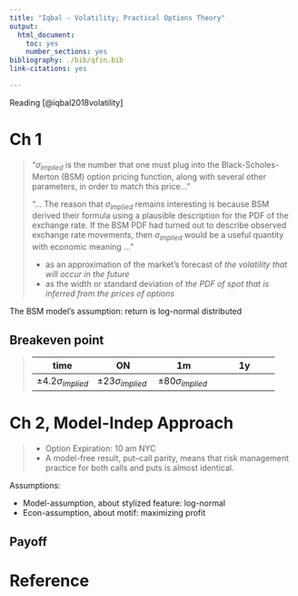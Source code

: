 ```yaml
---
title: "Iqbal - Volatility; Practical Options Theory"
output:
  html_document:
    toc: yes
    number_sections: yes
bibliography: ./bib/qfin.bib
link-citations: yes

---
```


Reading [@iqbal2018volatility]

# Ch 1 

> "$\sigma_{\textit{implied}}$ is the number that one must plug into the Black-Scholes-Merton (BSM) option pricing function, along with several other parameters, in order to match this price..."
> 
> "... The reason that $\sigma_{\textit{implied}}$ remains interesting is because BSM derived their formula using a plausible description for the PDF of the exchange rate. If the BSM PDF had turned out to describe observed exchange rate movements, then $\sigma_{\textit{implied}}$ would be a useful quantity with economic meaning ..."
>
> - as an approximation of the market’s forecast of *the volatility that will occur in the future* 
> - as the width or standard deviation of *the PDF of spot that is inferred from the prices of options*


The BSM model's assumption: return is log-normal distributed
\begin{align}
  r^T_t \equiv &\log{\frac{S^T}{S_t}} 
  \sim 
  \mathcal{N}(-\frac{1}{2}\sigma^2 \tau,\sigma^2 \tau)|_{\tau \equiv T-t} 
  \\
  \textit{Prob}
  \bigg[
  -\sigma\sqrt{\tau} (1 +\frac{1}{2} \sigma\sqrt{\tau}) <  
  &\log{\frac{S^T}{S_t}} 
  <\sigma\sqrt{\tau} (1 - \frac{1}{2} \sigma\sqrt{\tau})
  \bigg] \sim 0.68
\end{align}


## Breakeven point


> |time|ON|1m|1y|
> |--|--|--|--|
> |$\pm 4.2 \sigma_{\textit{implied}}$|$\pm 23 \sigma_{\textit{implied}}$|$\pm 80 \sigma_{\textit{implied}}$



# Ch 2, Model-Indep Approach

> - Option Expiration: 10 am NYC
> - A model-free result, put–call parity, means that risk management practice for both calls and puts is almost identical.

Assumptions: 

- Model-assumption, about stylized feature: log-normal
- Econ-assumption, about motif: maximizing profit


## Payoff

\begin{align}
V_T \equiv& \max(S_T,k) \\
V_t =& \mathbb{E}_t[V_T]   =  \mathbb{E}_t[\max(S_T,k)]

\end{align}







# Reference

